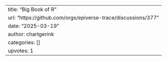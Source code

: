 ---
title: "Big Book of R"
url: "https://github.com/orgs/epiverse-trace/discussions/377"
date: "2025-03-19"
author: chartgerink
categories: []
upvotes: 1
---